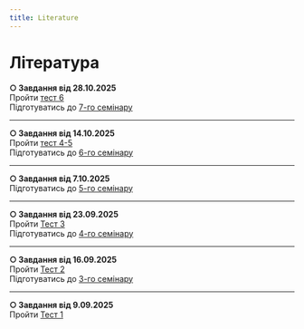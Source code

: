 ```yaml
---
title: Literature
---
```


# Література
**○ Завдання від 28.10.2025** \
Пройти [тест 6](https://krnu.org/mod/quiz/view.php?id=49972) \
Підготуватись до [7-го семінару](https://krnu.org/mod/assign/view.php?id=27082)

---

**○ Завдання від 14.10.2025** \
Пройти [тест 4-5](https://krnu.org/mod/quiz/view.php?id=49971) \
Підготуватись до [6-го семінару](https://krnu.org/mod/assign/view.php?id=27081)

---

**○ Завдання від 7.10.2025** \
Підготуватись до [5-го семінару](https://krnu.org/mod/assign/view.php?id=49938)

---

**○ Завдання від 23.09.2025** \
Пройти [Тест 3](https://krnu.org/mod/quiz/view.php?id=49969) \
Підготуватись до [4-го семінару](https://krnu.org/mod/assign/view.php?id=27232)

---

**○ Завдання від 16.09.2025** \
Пройти [Тест 2](https://krnu.org/mod/quiz/view.php?id=49968) \
Підготуватись до [3-го семінару](https://krnu.org/mod/assign/view.php?id=26479)

---

**○ Завдання від 9.09.2025** \
Пройти [Тест 1](https://krnu.org/mod/quiz/view.php?id=49967)
